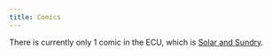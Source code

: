 ```yaml
---
title: Comics
---
```


There is currently only 1 comic in the ECU, which is [Solar and Sundry](./comics/solar-and-sundry.mdx).
